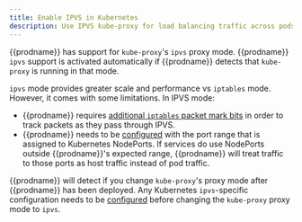 ```yaml
---
title: Enable IPVS in Kubernetes
description: Use IPVS kube-proxy for load balancing traffic across pods.
---
```


{{prodname}} has support for `kube-proxy`'s `ipvs` proxy mode.
{{prodname}} `ipvs` support is activated automatically if {{prodname}}
detects that `kube-proxy` is running in that mode.

`ipvs` mode provides greater scale and performance vs `iptables` mode.
However, it comes with some limitations.  In IPVS mode:

- {{prodname}} requires [additional `iptables` packet mark bits](../reference/felix/configuration.mdx#ipvs-bits)
  in order to track packets as they pass through IPVS.
- {{prodname}} needs to be [configured](../reference/felix/configuration.mdx#ipvs-portranges)
  with the port range that is assigned to Kubernetes NodePorts.  If services
  do use NodePorts outside {{prodname}}'s expected range,
  {{prodname}} will treat traffic to those ports as host traffic instead
  of pod traffic.

 {{prodname}} will detect if you change `kube-proxy`'s proxy mode after 
 {{prodname}} has been deployed. Any Kubernetes `ipvs`-specific configuration 
 needs to be [configured](../reference/felix/configuration.mdx#ipvs-portranges) 
 before changing the `kube-proxy` proxy mode to `ipvs`.
